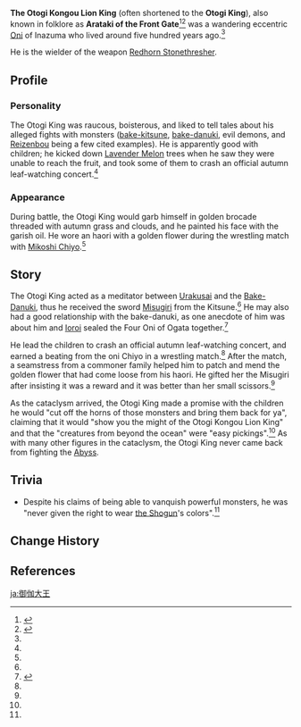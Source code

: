{{Character Infobox
|type             = Mentioned
|region           = Inazuma

|group            = Oni
}}
{{Quote|"The Otogi Kongou Lion King is here. Demons beware!"|Redhorn Stonethresher Lore<ref name="RS">{{Ref/Weapon|Redhorn Stonethresher}}</ref>
}}
'''The Otogi Kongou Lion King''' (often shortened to the '''Otogi King'''), also known in folklore as '''Arataki of the Front Gate'''<ref>{{Ref/Weapon|Mistsplitter Reforged}}</ref><ref name="misu">{{Ref/Weapon|Uraku Misugiri}}</ref> was a wandering eccentric [[Oni]] of Inazuma who lived around five hundred years ago.<ref name="RS" />

He is the wielder of the weapon [[Redhorn Stonethresher]].

==Profile==
===Personality===
The Otogi King was raucous, boisterous, and liked to tell tales about his alleged fights with monsters ([[Kitsune|bake-kitsune]], [[bake-danuki]], evil demons, and [[Reizenbou]] being a few cited examples). He is apparently good with children; he kicked down [[Lavender Melon]] trees when he saw they were unable to reach the fruit, and took some of them to crash an official autumn leaf-watching concert.<ref name="RS" />

===Appearance===
During battle, the Otogi King would garb himself in golden brocade threaded with autumn grass and clouds, and he painted his face with the garish oil. He wore an haori with a golden flower during the wrestling match with [[Mikoshi Chiyo]].<ref name="misu"/>

==Story==
The Otogi King acted as a meditator between [[Urakusai]] and the [[Bake-Danuki]], thus he received the sword [[Uraku Misugiri|Misugiri]] from the Kitsune.<ref name="misu"/> He may also had a good relationship with the bake-danuki, as one anecdote of him was about him and [[Ioroi]] sealed the Four Oni of Ogata together.<ref>{{Ref/Quest|Eight Locales Over Mountains and Seas: The Wonders of Adeptal Amber}}</ref>

He lead the children to crash an official autumn leaf-watching concert, and earned a beating from the oni Chiyo in a wrestling match.<ref name="RS" /> After the match, a seamstress from a commoner family helped him to patch and mend the golden flower that had come loose from his haori. He gifted her the Misugiri after insisting it was a reward and it was better than her small scissors.<ref name="misu"/>

As the cataclysm arrived, the Otogi King made a promise with the children he would "cut off the horns of those monsters and bring them back for ya", claiming that it would "show you the might of the Otogi Kongou Lion King" and that the "creatures from beyond the ocean" were "easy pickings".<ref name="RS" /> As with many other figures in the cataclysm, the Otogi King never came back from fighting the [[Abyss]].

==Trivia==
* Despite his claims of being able to vanquish powerful monsters, he was "never given the right to wear [[Ei|the Shogun]]'s colors".<ref name="RS" />

==Change History==
{{Change History|introduced=2.3}}

==References==
{{Reflist}}

[[ja:御伽大王]]